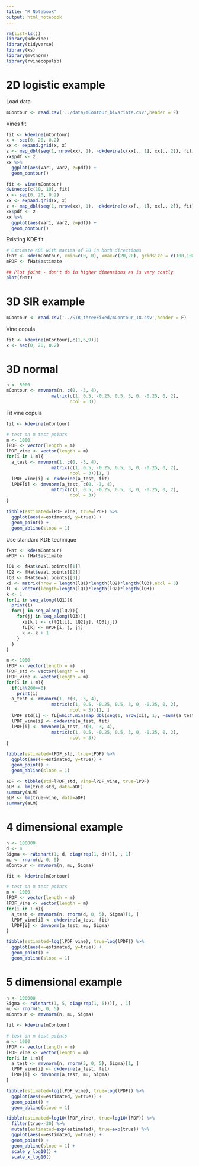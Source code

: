 ```yaml
---
title: "R Notebook"
output: html_notebook
---
```


```r
rm(list=ls())
library(kdevine)
library(tidyverse)
library(ks)
library(mvtnorm)
library(rvinecopulib)
```
# 2D logistic example

Load data
```r
mContour <- read.csv('../data/mContour_bivariate.csv',header = F)
```


Vines fit
```r
fit <- kdevine(mContour)
x <- seq(0, 20, 0.2)
xx <- expand.grid(x, x)
z <- map_dbl(seq(1, nrow(xx), 1), ~dkdevine(c(xx[., 1], xx[., 2]), fit))
xx$pdf <- z
xx %>% 
  ggplot(aes(Var1, Var2, z=pdf)) +
  geom_contour()
```

```r
fit <- vine(mContour)
dvinecop(c(10, 10), fit)
x <- seq(0, 20, 0.2)
xx <- expand.grid(x, x)
z <- map_dbl(seq(1, nrow(xx), 1), ~dkdevine(c(xx[., 1], xx[., 2]), fit))
xx$pdf <- z
xx %>% 
  ggplot(aes(Var1, Var2, z=pdf)) +
  geom_contour()
```

Existing KDE fit
```r
# Estimate KDE with maxima of 20 in both directions
fHat <- kde(mContour, xmin=c(0, 0), xmax=c(20,20), gridsize = c(100,100))
mPDF <- fHat$estimate

## Plot joint - don't do in higher dimensions as is very costly
plot(fHat)
```

# 3D SIR example
```r
mContour <- read.csv('../SIR_threeFixed/mContour_18.csv',header = F)
```

Vine copula
```r
fit <- kdevine(mContour[,c(1,6,9)])
x <- seq(0, 20, 0.2)
```

# 3D normal
```r
n <- 5000
mContour <- rmvnorm(n, c(0, -3, 4),
                 matrix(c(1, 0.5, -0.25, 0.5, 3, 0, -0.25, 0, 2),
                        ncol = 3))
```

Fit vine copula
```r
fit <- kdevine(mContour)

# test on m test points
m <- 1000
lPDF <- vector(length = m)
lPDF_vine <- vector(length = m)
for(i in 1:m){
  a_test <- rmvnorm(1, c(0, -3, 4),
                 matrix(c(1, 0.5, -0.25, 0.5, 3, 0, -0.25, 0, 2),
                        ncol = 3))[1, ]
  lPDF_vine[i] <- dkdevine(a_test, fit)
  lPDF[i] <- dmvnorm(a_test, c(0, -3, 4),
                 matrix(c(1, 0.5, -0.25, 0.5, 3, 0, -0.25, 0, 2),
                        ncol = 3))
}

tibble(estimated=lPDF_vine, true=lPDF) %>%
  ggplot(aes(x=estimated, y=true)) +
  geom_point() +
  geom_abline(slope = 1)
```

Use standard KDE technique
```r
fHat <- kde(mContour)
mPDF <- fHat$estimate

lQ1 <- fHat$eval.points[[1]]
lQ2 <- fHat$eval.points[[2]]
lQ3 <- fHat$eval.points[[3]]
xi <- matrix(nrow = length(lQ1)*length(lQ2)*length(lQ3),ncol = 3)
fL <- vector(length=length(lQ1)*length(lQ2)*length(lQ3))
k <- 1
for(i in seq_along(lQ1)){
  print(i)
  for(j in seq_along(lQ2)){
    for(jj in seq_along(lQ3)){
      xi[k,] <- c(lQ1[i], lQ2[j], lQ3[jj])
      fL[k] <- mPDF[i, j, jj]
      k <- k + 1
    }
  }
}

m <- 1000
lPDF <- vector(length = m)
lPDF_std <- vector(length = m)
lPDF_vine <- vector(length = m)
for(i in 1:m){
  if(i%%200==0)
    print(i)
  a_test <- rmvnorm(1, c(0, -3, 4),
                 matrix(c(1, 0.5, -0.25, 0.5, 3, 0, -0.25, 0, 2),
                        ncol = 3))[1, ]
  lPDF_std[i] <- fL[which.min(map_dbl(seq(1, nrow(xi), 1), ~sum((a_test-xi[., ])^2)))]
  lPDF_vine[i] <- dkdevine(a_test, fit)
  lPDF[i] <- dmvnorm(a_test, c(0, -3, 4),
                 matrix(c(1, 0.5, -0.25, 0.5, 3, 0, -0.25, 0, 2),
                        ncol = 3))
}

tibble(estimated=lPDF_std, true=lPDF) %>%
  ggplot(aes(x=estimated, y=true)) +
  geom_point() +
  geom_abline(slope = 1)
```

```r
aDF <- tibble(std=lPDF_std, vine=lPDF_vine, true=lPDF)
aLM <- lm(true~std, data=aDF)
summary(aLM)
aLM <- lm(true~vine, data=aDF)
summary(aLM)
```

# 4 dimensional example
```r
n <- 100000
d <- 4
Sigma <- rWishart(1, d, diag(rep(1, d)))[, , 1]
mu <- rnorm(d, 0, 5)
mContour <- rmvnorm(n, mu, Sigma)
```

```r
fit <- kdevine(mContour)

# test on m test points
m <- 1000
lPDF <- vector(length = m)
lPDF_vine <- vector(length = m)
for(i in 1:m){
  a_test <- rmvnorm(n, rnorm(d, 0, 5), Sigma)[1, ]
  lPDF_vine[i] <- dkdevine(a_test, fit)
  lPDF[i] <- dmvnorm(a_test, mu, Sigma)
}

tibble(estimated=log(lPDF_vine), true=log(lPDF)) %>%
  ggplot(aes(x=estimated, y=true)) +
  geom_point() +
  geom_abline(slope = 1)
```

# 5 dimensional example
```r
n <- 100000
Sigma <- rWishart(1, 5, diag(rep(1, 5)))[, , 1]
mu <- rnorm(5, 0, 5)
mContour <- rmvnorm(n, mu, Sigma)
```

```r
fit <- kdevine(mContour)

# test on m test points
m <- 1000
lPDF <- vector(length = m)
lPDF_vine <- vector(length = m)
for(i in 1:m){
  a_test <- rmvnorm(n, rnorm(5, 0, 5), Sigma)[1, ]
  lPDF_vine[i] <- dkdevine(a_test, fit)
  lPDF[i] <- dmvnorm(a_test, mu, Sigma)
}

tibble(estimated=log(lPDF_vine), true=log(lPDF)) %>%
  ggplot(aes(x=estimated, y=true)) +
  geom_point() +
  geom_abline(slope = 1)
```

```r
tibble(estimated=log10(lPDF_vine), true=log10(lPDF)) %>%
  filter(true>-30) %>% 
  mutate(estimated=exp(estimated), true=exp(true)) %>% 
  ggplot(aes(x=estimated, y=true)) +
  geom_point() +
  geom_abline(slope = 1) +
  scale_y_log10() +
  scale_x_log10()
```

